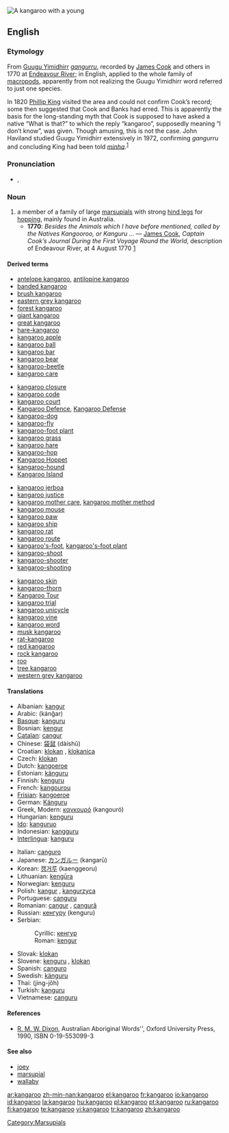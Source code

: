 [[Image:Kangaroo and joey03.jpg|thumb|A kangaroo with a young]]
{{wikipedia}}
==English==

===Etymology===
From [[Guugu Yimidhirr]] ''[[gangurru]]'', recorded by [[w:James Cook|James Cook]] and others in 1770 at [[w:Endeavour River|Endeavour River]]; in English, applied to the whole family of [[macropod]]s, apparently from not realizing the Guugu Yimidhirr word referred to just one species.<!--not etymological info: (And the pronunciation anglicized.)-->

In 1820 [[w:Phillip King|Phillip King]] visited the area and could not confirm Cook’s record; some then suggested that Cook and Banks had erred. This is apparently the basis for the long-standing myth that Cook is supposed to have asked a native “What is that?” to which the reply “kangaroo”, supposedly meaning “I don’t know”, was given. Though amusing, this is not the case. John Haviland studied Guugu Yimidhirr extensively in 1972, confirming ''gangurru'' and concluding King had been told ''[[minha]]''.<sup>[[#References|1]]</sup>

===Pronunciation===
* {{IPA|/ˌkæŋgəˈru/}}, {{SAMPA|/%k{Ng@"ru/}}

===Noun===
{{en-noun}}

# a member of a family of large [[marsupial]]s with strong [[hind leg]]s for [[hop]]ping, mainly found in Australia.
#* '''1770''': ''Besides the Animals which I have before mentioned, called by the Natives Kangooroo, or Kanguru ...'' &mdash; [[w:James Cook|James Cook]], ''Captain Cook’s Journal During the First Voyage Round the World'', description of Endeavour River, at 4 August 1770 [http://www.gutenberg.org/etext/8106]
<!--this is a picture of wallabies! [[Image:Kanguru.jpg|thumb|center|500 px|Kangaroos]]-->

====Derived terms====
{{top4}}
* [[antelope kangaroo]], [[antilopine kangaroo]]
* [[banded kangaroo]]
* [[brush kangaroo]]
* [[eastern grey kangaroo]]
* [[forest kangaroo]]
* [[giant kangaroo]]
* [[great kangaroo]]
* [[hare-kangaroo]]
* [[kangaroo apple]]
* [[kangaroo ball]]
* [[kangaroo bar]]
* [[kangaroo bear]]
* [[kangaroo-beetle]]
* [[kangaroo care]]
{{mid4}}
* [[kangaroo closure]]
* [[kangaroo code]]
* [[kangaroo court]]
* [[Kangaroo Defence]], [[Kangaroo Defense]]
* [[kangaroo-dog]]
* [[kangaroo-fly]]
* [[kangaroo-foot plant]]
* [[kangaroo grass]]
* [[kangaroo hare]]
* [[kangaroo-hop]]<!--verb-->
* [[w:Kangaroo Hoppet|Kangaroo Hoppet]]
* [[kangaroo-hound]]
* [[w:Kangaroo Island|Kangaroo Island]]
{{mid4}}
* [[kangaroo jerboa]]
* [[kangaroo justice]]
* [[kangaroo mother care]], [[kangaroo mother method]]
* [[kangaroo mouse]]
* [[kangaroo paw]]
* [[kangaroo ship]]
* [[kangaroo rat]]
* [[kangaroo route]]
* [[kangaroo's-foot]], [[kangaroo's-foot plant]]
* [[kangaroo-shoot]]
* [[kangaroo-shooter]]
* [[kangaroo-shooting]]
{{mid4}}
* [[kangaroo skin]]
* [[kangaroo-thorn]]
* [[Kangaroo Tour]]
* [[kangaroo trial]]
* [[kangaroo unicycle]]
* [[kangaroo vine]]
* [[kangaroo word]]
* [[musk kangaroo]]
* [[rat-kangaroo]]
* [[red kangaroo]]
* [[rock kangaroo]]
* [[roo]]<!--terms derived from "roo" are to be given on the page for "roo"-->
* [[tree kangaroo]]
* [[western grey kangaroo]]
{{bottom}}

====Translations====
{{trans-top|marsupial}}
* Albanian: [[kangur]] {{g|Albanian}}
* Arabic: {{ARchar|[[كنغر]]}} (kánğar) {{m}}
* [[Basque]]: [[kanguru]]
* Bosnian: [[kengur]] {{m}}
* [[Catalan]]: [[cangur]] {{m}}
* Chinese: [[袋鼠]] (dàishǔ)
* Croatian: [[klokan]] {{m}}, [[klokanica]] {{f}}
* Czech: [[klokan]] {{m}}
* Dutch: [[kangoeroe]] {{m}}
* Estonian: [[känguru]]
* Finnish: [[kenguru]]
* French: [[kangourou]] {{m}}
* [[Frisian]]: [[kangoeroe]] {{m}}
* German: [[Känguru]] {{n}}
* Greek, Modern: [[καγκουρό]] (kangouró) {{n}}
* Hungarian: [[kenguru]]
* [[Ido]]: [[kanguruo]]
* Indonesian: [[kangguru]]
* [[Interlingua]]: [[kanguru]]
{{trans-mid}}
* Italian: [[canguro]] {{m}}
* Japanese: [[カンガルー]] (kangarū)
* Korean: [[캥거루]] (kaenggeoru)
* Lithuanian: [[kengūra]] {{f}}
* Norwegian: [[kenguru]] {{m}}
* Polish: [[kangur]] {{m}}, [[kangurzyca]] {{f}}
* Portuguese: [[canguru]] {{m}}
* Romanian: [[cangur]] {{m}}, [[cangură]] {{f}}
* Russian: [[кенгуру]] (kenguru) {{m}}
* Serbian:
*: Cyrillic: [[кенгур]] {{m}}
*: Roman: [[kengur]] {{m}}
* Slovak: [[klokan]] {{m}}
* Slovene: [[kenguru]] {{m}}, [[klokan]] {{m}}
* Spanish: [[canguro]] {{m}}
* Swedish: [[känguru]] {{c}}
* Thai: {{THchar|[[จิงโจ้]]}} (jing-jôh)
* Turkish: [[kanguru]]
* Vietnamese: [[canguru]]
{{trans-bottom}}

====References====
* [[w:R. M. W. Dixon|R. M. W. Dixon]], Australian Aboriginal Words'', Oxford University Press, 1990, ISBN 0-19-553099-3

====See also====
* [[joey]]
* [[marsupial]]
* [[wallaby]]

[[Category:Marsupials]]

[[ar:kangaroo]]
[[zh-min-nan:kangaroo]]
[[el:kangaroo]]
[[fr:kangaroo]]
[[io:kangaroo]]
[[id:kangaroo]]
[[la:kangaroo]]
[[hu:kangaroo]]
[[pl:kangaroo]]
[[pt:kangaroo]]
[[ru:kangaroo]]
[[fi:kangaroo]]
[[te:kangaroo]]
[[vi:kangaroo]]
[[tr:kangaroo]]
[[zh:kangaroo]]